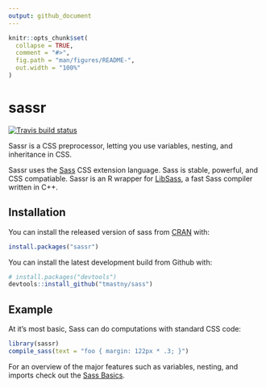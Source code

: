 ```yaml
---
output: github_document
---
```


<!-- README.md is generated from README.Rmd. Please edit that file -->

```r
knitr::opts_chunk$set(
  collapse = TRUE,
  comment = "#>",
  fig.path = "man/figures/README-",
  out.width = "100%"
)
```


# sassr

[![Travis build status](https://travis-ci.org/rstudio/sassr.svg?branch=master)](https://travis-ci.org/rstudio/sassr)

Sassr is a CSS preprocessor, letting you use variables, nesting, and inheritance in CSS.

Sassr uses the [Sass](https://sass-lang.com/) CSS extension language. Sass is stable, powerful, and CSS compatiable. Sassr is an R wrapper for [LibSass](https://github.com/sass/libsass), a fast Sass compiler written in C++.

## Installation

You can install the released version of sass from [CRAN](https://CRAN.R-project.org) with:

```r
install.packages("sassr")
```

You can install the latest development build from Github with:

```r
# install.packages("devtools")
devtools::install_github("tmastny/sass")
```

## Example

At it's most basic, Sass can do computations with standard CSS code:

```r
library(sassr)
compile_sass(text = "foo { margin: 122px * .3; }")
```

For an overview of the major features such as variables, nesting, and imports check out the [Sass Basics](https://sass-lang.com/guide).

